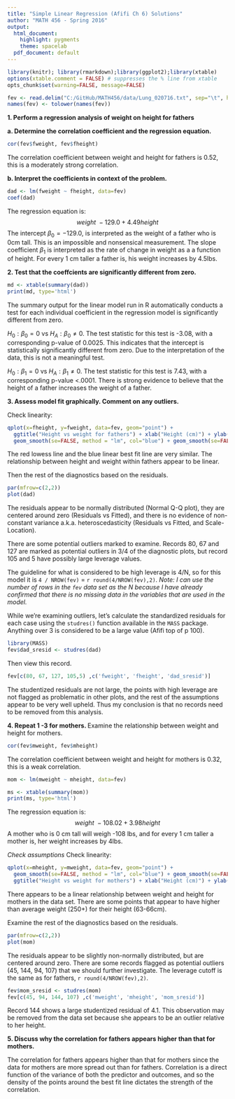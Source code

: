 ```yaml
---
title: "Simple Linear Regression (Afifi Ch 6) Solutions"
author: "MATH 456 - Spring 2016"
output:
  html_document:
    highlight: pygments
    theme: spacelab
  pdf_document: default
---
```


```r
library(knitr); library(rmarkdown);library(ggplot2);library(xtable)
options(xtable.comment = FALSE) # suppresses the % line from xtable
opts_chunk$set(warning=FALSE, message=FALSE) 

fev <- read.delim("C:/GitHub/MATH456/data/Lung_020716.txt", sep="\t", header=TRUE)
names(fev) <- tolower(names(fev))
```

**1. Perform a regression analysis of weight on height for fathers**

  **a. Determine the correlation coefficient and the regression equation.**  
```r
cor(fev$fweight, fev$fheight)
```
The correlation coefficient between weight and height for fathers is 0.52, 
this is a moderately strong correlation. 

  **b. Interpret the coefficients in context of the problem.**
```r
dad <- lm(fweight ~ fheight, data=fev)
coef(dad)
```
The regression equation is: 
  $$weight ~ -129.0 + 4.49height $$
The intercept $\beta_{0} = -129.0$, is interpreted as the weight of a father
who is 0cm tall. This is an impossible and nonsensical measurement. The slope
coefficient $\beta_{1}$ is interpreted as the rate of change in weight as a
a function of height. For every 1 cm taller a father is, his weight increases
by 4.5lbs. 


**2. Test that the coeffcients are significantly different from zero.**
```r
md <- xtable(summary(dad))
print(md, type='html')
```
The summary output for the linear model run in R automatically conducts a
test for each individual coefficient in the regression model is significantly 
different from zero.

$H_{0}: \beta_{0} = 0$ vs $H_{A}: \beta_{0} \neq 0$. The test statistic for this
test is -3.08, with a corresponding p-value of 0.0025. This indicates that the 
intercept is statistically significantly different from zero. Due to the 
interpretation of the data, this is not a meaningful test. 

$H_{0}: \beta_{1} = 0$ vs $H_{A}: \beta_{1} \neq 0$. The test statistic for this
test is 7.43, with a corresponding p-value <.0001. There is strong evidence to 
believe that the height of a father increases the weight of a father.  

**3. Assess model fit graphically. Comment on any outliers.**

Check linearity: 
```r
qplot(x=fheight, y=fweight, data=fev, geom="point") + 
  ggtitle("Height vs weight for fathers") + xlab("Height (cm)") + ylab("Weight (lbs)") + 
  geom_smooth(se=FALSE, method = "lm", col="blue") + geom_smooth(se=FALSE, col="red")
```

The red lowess line and the blue linear best fit line are very similar.
The relationship between height and weight within fathers appear to be linear. 

Then the rest of the diagnostics based on the residuals. 
```r
par(mfrow=c(2,2))
plot(dad)
```

The residuals appear to be normally distributed (Normal Q-Q plot), 
they are centered around zero (Residuals vs Fitted), and there is no 
evidence of non-constant variance a.k.a. heteroscedasticity (Residuals
vs Fitted, and Scale-Location). 

There are some potential outliers marked to examine. Records 80, 67 and
127 are marked as potential outliers in 3/4 of the diagnostic plots, 
but record 105 and 5 have possibly large leverage values. 

The guideline for what is considered to be high leverage is 4/N, so for 
this model it is `4 / NROW(fev)` = `r round(4/NROW(fev),2)`. 
_Note: I can use the number of rows in the `fev` data set as the N 
because I have already confirmed that there is no missing data
in the variables that are used in the model._

While we're examining outliers, let's calculate the standardized
residuals for each case using the `studres()` function available 
in the `MASS` package. Anything over 3 is considered to be a large
value (Afifi top of p 100).

```r
library(MASS)
fev$dad_sresid <- studres(dad)
```
Then view this record. 
```r
fev[c(80, 67, 127, 105,5) ,c('fweight', 'fheight', 'dad_sresid')]
```

The studentized residuals are not large, the points with
high leverage are not flagged as problematic in other plots, and
the rest of the assumptions appear to be very well upheld. Thus my 
conclusion is that no records need to be removed from this analysis. 


**4. Repeat 1 -3 for mothers.   **
Examine the relationship between weight and height for mothers. 

```r
cor(fev$mweight, fev$mheight)
```
The correlation coefficient between weight and height for mothers is 0.32, 
this is a weak correlation. 

```r
mom <- lm(mweight ~ mheight, data=fev)
```
```r
ms <- xtable(summary(mom))
print(ms, type='html')
```
The regression equation is: 
  $$weight ~ -108.02 + 3.98height $$
A mother who is 0 cm tall will weigh -108 lbs, and for every 1 cm taller a mother
is, her weight increases by 4lbs. 

_Check assumptions_
Check linearity: 
```r
qplot(x=mheight, y=mweight, data=fev, geom="point") + 
  geom_smooth(se=FALSE, method = "lm", col="blue") + geom_smooth(se=FALSE, col="red") + 
  ggtitle("Height vs weight for mothers") + xlab("Height (cm)") + ylab("Weight (lbs)")
```

There appears to be a linear relationship between weight and height for mothers
in the data set. There are some points that appear to have higher than average weight
(250+) for their height (63-66cm). 

Examine the rest of the diagnostics based on the residuals. 
```r
par(mfrow=c(2,2))
plot(mom)
```

The residuals appear to be slightly non-normally distributed, but are centered
around zero. 
There are some records flagged as potential outliers (45, 144, 94, 107) 
that we should further investigate. The leverage cutoff is the same
as for fathers, `r round(4/NROW(fev),2)`. 

```r
fev$mom_sresid <- studres(mom)
fev[c(45, 94, 144, 107) ,c('mweight', 'mheight', 'mom_sresid')]
```

Record 144 shows a large studentized residual of 4.1. This observation may be 
removed from the data set because she appears to be an outlier relative to her height.


**5. Discuss why the correlation for fathers appears higher than that for mothers.**

The correlation for fathers appears higher than that for mothers since the
data for mothers are more spread out than for fathers. Correlation is a direct
function of the variance of both the predictor and outcomes, and so the density
of the points around the best fit line dictates the strength of the correlation. 


   